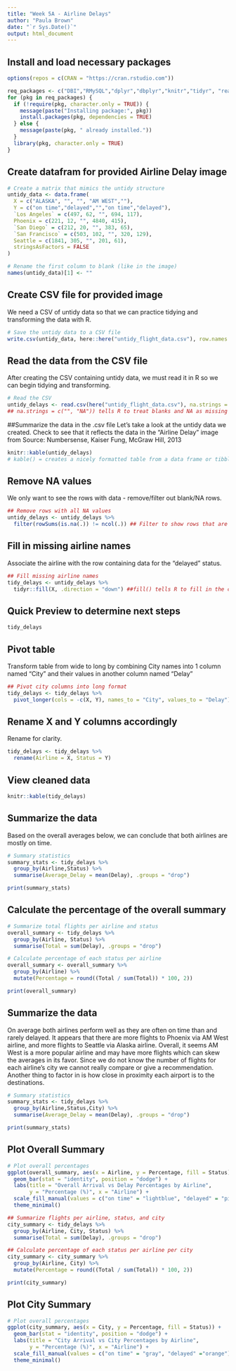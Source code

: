 ```yaml
---
title: "Week 5A - Airline Delays"
author: "Paula Brown"
date: "`r Sys.Date()`"
output: html_document
---
```


## Install and load necessary packages

```r
options(repos = c(CRAN = "https://cran.rstudio.com"))
```

```r
req_packages <- c("DBI","RMySQL","dplyr","dbplyr","knitr","tidyr", "readr", "stringr","tibble", "rmarkdown", "purrr", "lubridate", "here", "httr2", "RCurl","ggplot2")
for (pkg in req_packages) {
  if (!require(pkg, character.only = TRUE)) {
    message(paste("Installing package:", pkg))
    install.packages(pkg, dependencies = TRUE)
  } else {
    message(paste(pkg, " already installed."))
  }
  library(pkg, character.only = TRUE)
}
```

## Create datafram for provided Airline Delay image
```r
# Create a matrix that mimics the untidy structure
untidy_data <- data.frame(
  X = c("ALASKA", "", "", "AM WEST",""),
  Y = c("on time","delayed","","on time","delayed"),
  `Los Angeles` = c(497, 62, "", 694, 117),
  Phoenix = c(221, 12, "", 4840, 415),
  `San Diego` = c(212, 20, "", 383, 65),
  `San Francisco` = c(503, 102, "", 320, 129),
  Seattle = c(1841, 305, "", 201, 61),
  stringsAsFactors = FALSE
)

# Rename the first column to blank (like in the image)
names(untidy_data)[1] <- ""
```
## Create CSV file for provided image
We need a CSV of untidy data so that we can practice tidying and transforming the data with R.
```r
# Save the untidy data to a CSV file
write.csv(untidy_data, here::here("untidy_flight_data.csv"), row.names = FALSE)
```
## Read the data from the CSV file
After creating the CSV containing untidy data, we must read it in R so we can begin tidying and transforming.
```r
# Read the CSV
untidy_delays <- read.csv(here("untidy_flight_data.csv"), na.strings = c("", "NA"))
## na.strings = c("", "NA")) tells R to treat blanks and NA as missing values
```
##Summarize the data in the .csv file
Let's take a look at the untidy data we created. Check to see that it reflects the data in the "Airline Delay" image from Source: Numbersense, Kaiser Fung, McGraw Hill, 2013
```r
knitr::kable(untidy_delays)
# kable() = creates a nicely formatted table from a data frame or tibble.
```
## Remove NA values
We only want to see the rows with data - remove/filter out blank/NA rows.
```r
## Remove rows with all NA values
untidy_delays <- untidy_delays %>%
  filter(rowSums(is.na(.)) != ncol(.)) ## Filter to show rows that are NOT "NA"
```

## Fill in missing airline names
Associate the airline with the row containing data for the "delayed" status.
```r
## Fill missing airline names
tidy_delays <- untidy_delays %>%
  tidyr::fill(X, .direction = "down") ##fill() tells R to fill in the column "X" and fill it going in a downward direction.
```

## Quick Preview to determine next steps
```r
tidy_delays
```
## Pivot table
Transform table from wide to long by combining City names into 1 column named "City" and their values in another column named "Delay"
```r
## Pivot city columns into long format
tidy_delays <- tidy_delays %>%
  pivot_longer(cols = -c(X, Y), names_to = "City", values_to = "Delay")
```
## Rename X and Y columns accordingly
Rename for clarity.
```r
tidy_delays <- tidy_delays %>%
  rename(Airline = X, Status = Y)
```
## View cleaned data
```r
knitr::kable(tidy_delays)
```
## Summarize the data
Based on the overall averages below, we can conclude that both airlines are mostly on time.
```r
# Summary statistics
summary_stats <- tidy_delays %>%
  group_by(Airline,Status) %>%
  summarise(Average_Delay = mean(Delay), .groups = "drop")

print(summary_stats)
```
## Calculate the percentage of the overall summary
```r
# Summarize total flights per airline and status
overall_summary <- tidy_delays %>%
  group_by(Airline, Status) %>%
  summarise(Total = sum(Delay), .groups = "drop")

# Calculate percentage of each status per airline
overall_summary <- overall_summary %>%
  group_by(Airline) %>%
  mutate(Percentage = round((Total / sum(Total)) * 100, 2))
```
```r
print(overall_summary)
```
## Summarize the data
On average both airlines perform well as they are often on time than and rarely delayed. It appears that there are more flights to Phoenix via AM West airline, and more flights to Seattle via Alaska airline. Overall, it seems AM West is a more popular airline and may have more flights which can skew the averages in its favor. Since we do not know the number of flights for each airline's city we cannot really compare or give a recommendation. Another thing to factor in is how close in proximity each airport is to the destinations.
```r
# Summary statistics
summary_stats <- tidy_delays %>%
  group_by(Airline,Status,City) %>%
  summarise(Average_Delay = mean(Delay), .groups = "drop")

print(summary_stats)
```
## Plot Overall Summary
```r
# Plot overall percentages
ggplot(overall_summary, aes(x = Airline, y = Percentage, fill = Status)) +
  geom_bar(stat = "identity", position = "dodge") +
  labs(title = "Overall Arrival vs Delay Percentages by Airline",
       y = "Percentage (%)", x = "Airline") +
  scale_fill_manual(values = c("on time" = "lightblue", "delayed" = "pink")) +
  theme_minimal()

```
```r
## Summarize flights per airline, status, and city
city_summary <- tidy_delays %>%
  group_by(Airline, City, Status) %>%
  summarise(Total = sum(Delay), .groups = "drop")

## Calculate percentage of each status per airline per city
city_summary <- city_summary %>%
  group_by(Airline, City) %>%
  mutate(Percentage = round((Total / sum(Total)) * 100, 2))
```
```r
print(city_summary)
```
## Plot City Summary
```r
# Plot overall percentages
ggplot(city_summary, aes(x = City, y = Percentage, fill = Status)) +
  geom_bar(stat = "identity", position = "dodge") +
  labs(title = "City Arrival vs City Percentages by Airline",
       y = "Percentage (%)", x = "Airline") +
  scale_fill_manual(values = c("on time" = "gray", "delayed" ="orange")) +
  theme_minimal()

```
